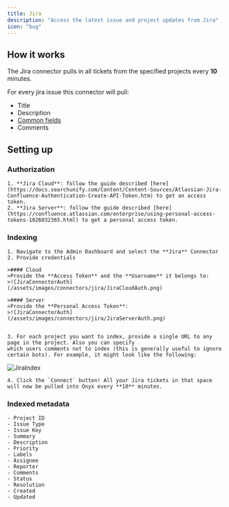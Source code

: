 ```yaml
---
title: Jira
description: "Access the latest issue and project updates from Jira"
icon: "bug"
---
```


## How it works

The Jira connector pulls in all tickets from the specified projects every **10** minutes.

For every jira issue this connector will pull:

- Title
- Description
- [Common fields](#indexed-metadata)
- Comments

## Setting up

### Authorization

    1. **Jira Cloud**: follow the guide described [here](https://docs.searchunify.com/Content/Content-Sources/Atlassian-Jira-Confluence-Authentication-Create-API-Token.htm) to get an access token.
    2. **Jira Server**: follow the guide described [here](https://confluence.atlassian.com/enterprise/using-personal-access-tokens-1026032365.html) to get a personal access token.

### Indexing

    1. Navigate to the Admin Dashboard and select the **Jira** Connector
    2. Provide credentials

    >#### Cloud
    >Provide the **Access Token** and the **Username** it belongs to:
    >![JiraConnectorAuth](/assets/images/connectors/jira/JiraCloudAuth.png)

    >#### Server
    >Provide the **Personal Access Token**:
    >![JiraConnectorAuth](/assets/images/connectors/jira/JiraServerAuth.png)


    3. For each project you want to index, provide a single URL to any page in the project. Also you can specify
    which users comments not to index (this is generally useful to ignore certain bots). For example, it might look like the following:

![JiraIndex](/assets/images/connectors/jira/JiraIndex.png)

    4. Click the `Connect` button! All your Jira tickets in that space will now be pulled into Onyx every **10** minutes.

### Indexed metadata
```
- Project ID
- Issue Type
- Issue Key
- Summary
- Description
- Priority
- Labels
- Assignee
- Reporter
- Comments
- Status
- Resolution
- Created
- Updated
```